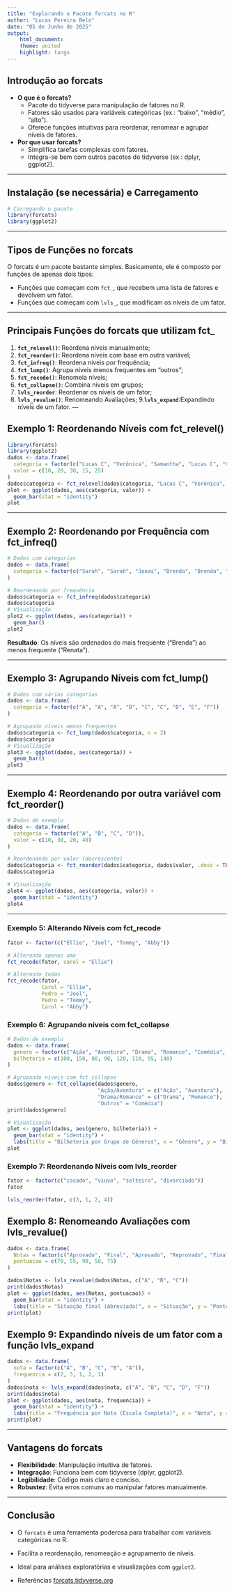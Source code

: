 ```yaml
---
title: "Explorando o Pacote forcats no R"
author: "Lucas Pereira Belo"
date: "05 de Junho de 2025"
output: 
    html_document:
    theme: united
    highlight: tango
---
```


## Introdução ao forcats

- **O que é o forcats?**
  - Pacote do tidyverse para manipulação de fatores no R.
  - Fatores são usados para variáveis categóricas (ex.: "baixo", "médio", "alto").
  - Oferece funções intuitivas para reordenar, renomear e agrupar níveis de fatores.

- **Por que usar forcats?**
  - Simplifica tarefas complexas com fatores.
  - Integra-se bem com outros pacotes do tidyverse (ex.: dplyr, ggplot2).

---

## Instalação (se necessária) e Carregamento

```r
# Carregando o pacote
library(forcats)
library(ggplot2)
```
---

## Tipos de Funções no forcats

O forcats é um pacote bastante simples. Basicamente, ele é composto por funções de apenas dois tipos:

- Funções que começam com `fct_`, que recebem uma lista de fatores e devolvem um fator.
- Funções que começam com `lvls_`, que modificam os níveis de um fator.

---

## Principais Funções do forcats que utilizam fct_

1. **`fct_relevel()`**: Reordena níveis manualmente;
2. **`fct_reorder()`**: Reordena níveis com base em outra variável;
3. **`fct_infreq()`**: Reordena níveis por frequência;
4. **`fct_lump()`**: Agrupa níveis menos frequentes em "outros";
5. **`fct_recode()`**: Renomeia níveis;
6. **`fct_collapse()`**: Combina níveis em grupos;
7. **`lvls_reorder`**: Reordenar os níveis de um fator;
8. **`lvls_revalue()`**: Renomeando Avaliações;
9.**`lvls_expand`**:Expandindo níveis de um fator.
---

## Exemplo 1: Reordenando Níveis com fct_relevel()

```r
library(forcats)
library(ggplot2)
dados <- data.frame(
  categoria = factor(c("Lucas C", "Verônica", "Samantha", "Lucas C", "Verônica")),
  valor = c(10, 20, 30, 15, 25)
)
dados$categoria <- fct_relevel(dados$categoria, "Lucas C", "Verônica", "Samantha")
plot <- ggplot(dados, aes(categoria, valor)) +
  geom_bar(stat = "identity")
plot
```


---

## Exemplo 2: Reordenando por Frequência com fct_infreq()

```r
# Dados com categorias
dados <- data.frame(
  categoria = factor(c("Sarah", "Sarah", "Jonas", "Brenda", "Brenda", "Brenda", "Renata"))
)

# Reordenando por frequência
dados$categoria <- fct_infreq(dados$categoria)
dados$categoria
# Visualização
plot2 <- ggplot(dados, aes(categoria)) +
  geom_bar()
plot2
```

**Resultado**: Os níveis são ordenados do mais frequente ("Brenda") ao menos frequente ("Renata").

---

## Exemplo 3: Agrupando Níveis com fct_lump()

```r
# Dados com várias categorias
dados <- data.frame(
  categoria = factor(c("A", "A", "A", "B", "C", "C", "D", "E", "F"))
)

# Agrupando níveis menos frequentes
dados$categoria <- fct_lump(dados$categoria, n = 2)
dados$categoria
# Visualização
plot3 <- ggplot(dados, aes(categoria)) +
  geom_bar()
plot3
```

---

## Exemplo 4: Reordenando por outra variável com fct_reorder()

```r
# Dados de exemplo
dados <- data.frame(
  categoria = factor(c("A", "B", "C", "D")),
  valor = c(10, 30, 20, 40)
)

# Reordenando por valor (decrescente)
dados$categoria <- fct_reorder(dados$categoria, dados$valor, .desc = TRUE)
dados$categoria

# Visualização
plot4 <- ggplot(dados, aes(categoria, valor)) +
  geom_bar(stat = "identity")
plot4
```

---

### Exemplo 5: Alterando Níveis com fct_recode

```r
fator <- factor(c("Ellie", "Joel", "Tommy", "Abby"))

# Alterando apenas uma
fct_recode(fator, carol = "Ellie")

# Alterando todas
fct_recode(fator,
           Carol = "Ellie",
           Pedro = "Joel",
           Pedro = "Tommy",
           Carol = "Abby")
```

### Exemplo 6: Agrupando níveis com fct_collapse
```r
# Dados de exemplo
dados <- data.frame(
  genero = factor(c("Ação", "Aventura", "Drama", "Romance", "Comédia", "Ação", "Romance", "Aventura")),
  bilheteria = c(100, 150, 80, 90, 120, 110, 95, 140)
)

# Agrupando níveis com fct_collapse
dados$genero <- fct_collapse(dados$genero,
                             "Ação/Aventura" = c("Ação", "Aventura"),
                             "Drama/Romance" = c("Drama", "Romance"),
                             "Outros" = "Comédia")
print(dados$genero)

# Visualização
plot <- ggplot(dados, aes(genero, bilheteria)) +
  geom_bar(stat = "identity") +
  labs(title = "Bilheteria por Grupo de Gêneros", x = "Gênero", y = "Bilheteria (milhões)")
plot
```

### Exemplo 7: Reordenando Níveis com lvls_reorder

```r
fator <- factor(c("casado", "viuvo", "solteiro", "divorciado"))
fator

lvls_reorder(fator, c(3, 1, 2, 4))
```


## Exemplo 8: Renomeando Avaliações com lvls_revalue()

```r
dados <- data.frame(
  Notas = factor(c("Aprovado", "Final", "Aprovado", "Reprovado", "Final")),
  pontuacao = c(70, 55, 90, 50, 75)
)

dados$Notas <- lvls_revalue(dados$Notas, c("A", "B", "C"))
print(dados$Notas)
plot <- ggplot(dados, aes(Notas, pontuacao)) +
  geom_bar(stat = "identity") +
  labs(title = "Situação final (Abreviada)", x = "Situação", y = "Pontuação")
print(plot)
```


## Exemplo 9: Expandindo níveis de um fator com a função lvls_expand

```r
dados <- data.frame(
  nota = factor(c("A", "B", "C", "B", "A")),
  frequencia = c(2, 3, 1, 2, 1)
)
dados$nota <- lvls_expand(dados$nota, c("A", "B", "C", "D", "F"))
print(dados$nota)
plot <- ggplot(dados, aes(nota, frequencia)) +
  geom_bar(stat = "identity") +
  labs(title = "Frequência por Nota (Escala Completa)", x = "Nota", y = "Frequência")
print(plot)
```
---

## Vantagens do forcats

- **Flexibilidade**: Manipulação intuitiva de fatores.
- **Integração**: Funciona bem com tidyverse (dplyr, ggplot2).
- **Legibilidade**: Código mais claro e conciso.
- **Robustez**: Evita erros comuns ao manipular fatores manualmente.

---

## Conclusão

- O `forcats` é uma ferramenta poderosa para trabalhar com variáveis categóricas no R.
- Facilita a reordenação, renomeação e agrupamento de níveis.
- Ideal para análises exploratórias e visualizações com `ggplot2`.

- Referências [forcats.tidyverse.org](https://forcats.tidyverse.org)